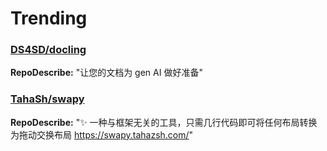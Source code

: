 
# Trending

### [DS4SD/docling](https://github.com/DS4SD/docling)
**RepoDescribe:** "让您的文档为 gen AI 做好准备"
  

### [TahaSh/swapy](https://github.com/TahaSh/swapy)
**RepoDescribe:** "✨ 一种与框架无关的工具，只需几行代码即可将任何布局转换为拖动交换布局 https://swapy.tahazsh.com/"
  